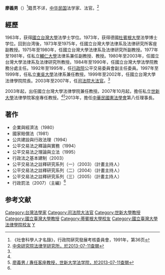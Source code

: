 {{Infobox_Person
| name = 廖義男
|image= 
|box_width= 
| caption= 
|occupation= 法學家
| period = 
|birth_name=
| other_names = 
| Sex = 男
|birth_date= {{birth year and age|1941}}
|birth_place= {{ROC}}
|death_date= 
|death_place= 
| nationality ={{ROC}}
| residence ={{ROC}}[[臺灣|臺灣]]
| party = 
| religion =
| spouse = 
| relatives =
|education=國立台灣大學法律學系學士<br>[[德國|德國]][[杜賓根大學|杜賓根大學]]法學博士
| past = 國立台灣大學法律系及法律研究所客座副教授<br>國立台灣大學法律系及法律研究所副教授<br>私立輔仁大學法律系兼任副教授<br>國立台灣大學法律系及法律研究所教授<br>行政院公平交易委員會副主任委員<br>私立東吳大學法律系兼任教授<br>國立台灣大學法律學院院長<br>司法院大法官<br>私立世新大學法律學院客座專任教授<br>中華民國憲法學會理事長
| work = 《國家賠償法》
| award = 
}}
'''廖義男'''（{{bd|1941年|||}}）<ref>《社會科學人才名錄》，行政院硏究發展考核委員會，1991年，第36页</ref>籍贯不详，[[中华民国|中华民国]]法学家、法官。<ref name=zyy>[http://www.iias.sinica.edu.tw/cht/index.php?code=list&flag=detail&ids=47&article_id=2876 中央研究院法律学研究所，於2013-07-11查閱]{{Dead link}}</ref>

== 經歷 ==
1963年，获得[[國立台灣大學|國立台灣大學]]法學士学位。1973年，获得德國[[杜賓根大學|杜賓根大學]]法學博士学位。回到台湾後，1973年至1975年，任國立台灣大學法律系及法律研究所客座副教授。1975年至1980年，任國立台灣大學法律系及法律研究所副教授。1977年至1981年，任私立[[輔仁大學|輔仁大學]]法律系兼任副教授、教授。1980年至2003年，任國立台灣大學法律系及法律研究所教授。1984年至1990年，任國立台灣大學法學院教務分處主任。1992年至1995年，任[[行政院|行政院]]公平交易委員會副主任委員。1997年至1999年，任私立[[东吴大学_(台湾)|東吳大學]]法律系兼任教授。1999年至2002年，任國立台灣大學法律學院院長。2003年至2007年，任[[司法院大法官|司法院大法官]]。<ref name=zyy/>

2003年起，出任國立台灣大學法律學院兼任教授。2007年10月起，擔任私立[[世新大學|世新大學]]法律學院客座專任教授。<ref name=zyy/><ref>[http://lawsch.aladdin.shu.edu.tw/schoolpad/front/bin/ptdetail.phtml?Part=D03&Category=22 廖義男 / 專任客座教授，世新大学法学院，於2013-07-11查閱]{{dead link|date=2018年2月 |bot=InternetArchiveBot |fix-attempted=yes }}</ref>2013年，擔任[[中華民國憲法學會|中華民國憲法學會]]第八任理事長。

==著作==
*企業與經濟法（1980）
*國家賠償法（1981）
*公共建設與行政法理（1994）
*公平交易法之釋論與實務（1994）
*公平交易法之理論與立法（1995）
*行政法之基本建制（2003）
*公平交易法之註釋研究系列（一）（2003）（計畫主持人）
*公平交易法之註釋研究系列（二）（2004）（計畫主持人）
*公平交易法之註釋研究系列（三）（2005）（計畫主持人）
*行政罰法（2007）（主編）<ref name=zyy/>

==参考文献==
{{reflist}}

{{中華民國歷屆司法院大法官列表}}
{{DEFAULTSORT:Liao廖}}
[[Category:台灣法學家|Category:台灣法學家]]
[[Category:司法院大法官|Category:司法院大法官]]
[[Category:世新大學教授|Category:世新大學教授]]
[[Category:國立臺灣大學教授|Category:國立臺灣大學教授]]
[[Category:蒂賓根大學校友|Category:蒂賓根大學校友]]
[[Category:國立臺灣大學法律學院校友|Category:國立臺灣大學法律學院校友]]
[[Category:廖姓|Y]]